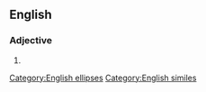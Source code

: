 ==English==

===Adjective===
{{en-adj|head=[[pleased]] [[as]] [[punch]]|-}}

# {{alternative form of|pleased as Punch}}

[[Category:English ellipses]]
[[Category:English similes]]